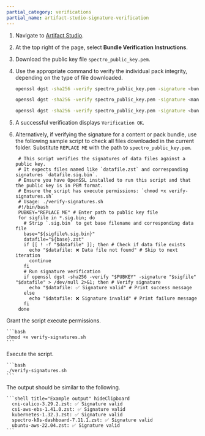 ```yaml
---
partial_category: verifications
partial_name: artifact-studio-signature-verification
---
```


1. Navigate to [Artifact Studio](https://artifact-studio.spectrocloud.com/).

2. At the top right of the page, select **Bundle Verification Instructions**. 

3. Download the public key file `spectro_public_key.pem`.

4. Use the appropriate command to verify the individual pack integrity, depending on the type of file downloaded.

    <Tabs>

    <TabItem label="Content Bundle (TAR ZST)" value="tar">

    ```bash
    openssl dgst -sha256 -verify spectro_public_key.pem -signature <bundle-name>.tar.sig.bin <bundle-name>.tar.zst
    ```

    </TabItem>

    <TabItem label="Management Appliance (ISO)" value="iso">

    ```bash
    openssl dgst -sha256 -verify spectro_public_key.pem -signature <management-appliance>.iso.sig.bin <management-appliance>.iso
    ```

    </TabItem>

    <TabItem label="Pack Bundle (ZST)" value="zst">

    ```bash
    openssl dgst -sha256 -verify spectro_public_key.pem -signature <bundle-name>.sig.bin <bundle-name>.zst
    ```

    </TabItem>

    </Tabs>

4. A successful verification displays `Verification OK`.

5. Alternatively, if verifying the signature for a content or pack bundle, use the following sample script to check all files downloaded in the current folder. Substitute `REPLACE ME` with the path to `spectro_public_key.pem`.

   ```shell title="Sample script" {7}
    # This script verifies the signatures of data files against a public key.
    # It expects files named like `datafile.zst` and corresponding signatures `datafile.sig.bin`.
    # Ensure you have OpenSSL installed to run this script and that the public key is in PEM format.
    # Ensure the script has execute permissions: `chmod +x verify-signatures.sh`
    # Usage: ./verify-signatures.sh 
    #!/bin/bash
    PUBKEY="REPLACE ME" # Enter path to public key file
    for sigfile in *.sig.bin; do
      # Strip `.sig.bin` to get base filename and corresponding data file
      base="${sigfile%.sig.bin}"
      datafile="${base}.zst"
      if [[ ! -f "$datafile" ]]; then # Check if data file exists
        echo "$datafile: ❌ Data file not found" # Skip to next iteration  
        continue
      fi
      # Run signature verification
      if openssl dgst -sha256 -verify "$PUBKEY" -signature "$sigfile" "$datafile" > /dev/null 2>&1; then # Verify signature
        echo "$datafile: ✅ Signature valid" # Print success message
      else
        echo "$datafile: ❌ Signature invalid" # Print failure message
      fi
    done
    ```

  Grant the script execute permissions.

    ```bash
    chmod +x verify-signatures.sh
    ```

  Execute the script. 

    ```bash
    ./verify-signatures.sh
    ```

  The output should be similar to the following.

    ```shell title="Example output" hideClipboard
      cni-calico-3.29.2.zst: ✅ Signature valid
      csi-aws-ebs-1.41.0.zst: ✅ Signature valid
      kubernetes-1.32.3.zst: ✅ Signature valid
      spectro-k8s-dashboard-7.11.1.zst: ✅ Signature valid
      ubuntu-aws-22.04.zst: ✅ Signature valid
    ``` 